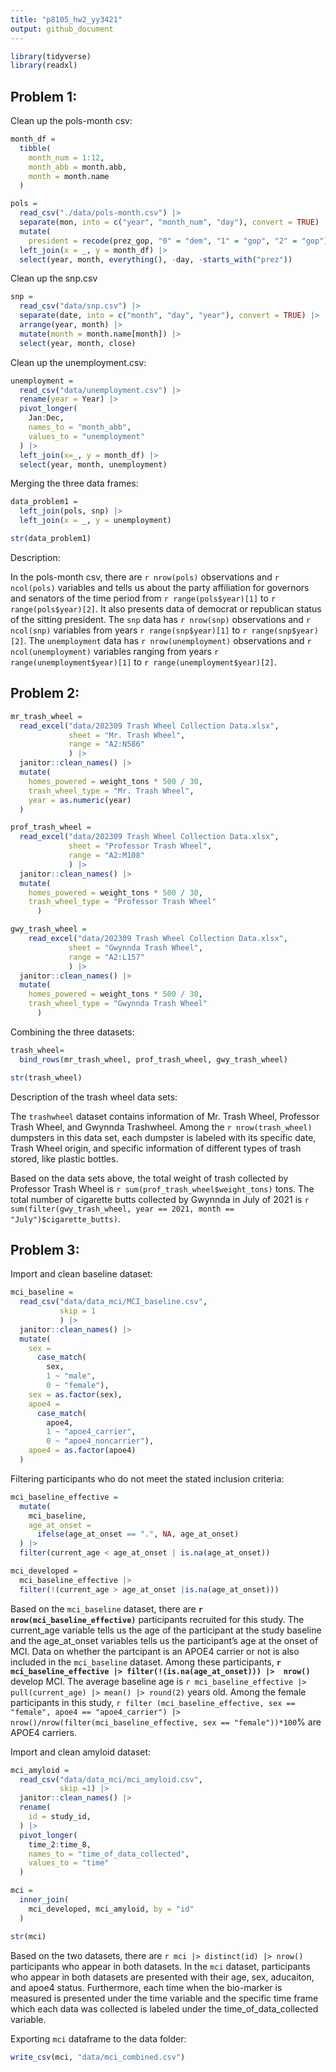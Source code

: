 ```yaml
---
title: "p8105_hw2_yy3421"
output: github_document
---
```


```r
library(tidyverse)
library(readxl)
```

## Problem 1:

Clean up the pols-month csv:
```r
month_df = 
  tibble(
    month_num = 1:12,
    month_abb = month.abb,
    month = month.name
  )

pols = 
  read_csv("./data/pols-month.csv") |>
  separate(mon, into = c("year", "month_num", "day"), convert = TRUE) |>
  mutate(
    president = recode(prez_gop, "0" = "dem", "1" = "gop", "2" = "gop")) |>
  left_join(x = _, y = month_df) |> 
  select(year, month, everything(), -day, -starts_with("prez")) 
```

Clean up the snp.csv
```r
snp = 
  read_csv("data/snp.csv") |> 
  separate(date, into = c("month", "day", "year"), convert = TRUE) |> 
  arrange(year, month) |> 
  mutate(month = month.name[month]) |> 
  select(year, month, close)
```

Clean up the unemployment.csv:
```r
unemployment = 
  read_csv("data/unemployment.csv") |> 
  rename(year = Year) |> 
  pivot_longer(
    Jan:Dec,
    names_to = "month_abb",
    values_to = "unemployment"
  ) |> 
  left_join(x=_, y = month_df) |> 
  select(year, month, unemployment)
```

Merging the three data frames:

```r
data_problem1 = 
  left_join(pols, snp) |> 
  left_join(x = _, y = unemployment)

str(data_problem1)
```

Description:

In the pols-month csv, there are `r nrow(pols)` observations and `r ncol(pols)` variables and tells us about the party affiliation for governors and senators of the time period from `r range(pols$year)[1]` to `r range(pols$year)[2]`. It also presents data of democrat or republican status of the sitting president. The `snp` data has `r nrow(snp)` observations and `r ncol(snp)` variables from years `r range(snp$year)[1]` to `r range(snp$year)[2]`. The `unemployment` data has `r nrow(unemployment)` observations and `r ncol(unemployment)` variables ranging from years `r range(unemployment$year)[1]` to `r range(unemployment$year)[2]`. 

## Problem 2:
```r
mr_trash_wheel = 
  read_excel("data/202309 Trash Wheel Collection Data.xlsx",
             sheet = "Mr. Trash Wheel",
             range = "A2:N586"
             ) |> 
  janitor::clean_names() |> 
  mutate(
    homes_powered = weight_tons * 500 / 30,
    trash_wheel_type = "Mr. Trash Wheel",
    year = as.numeric(year)
  )

prof_trash_wheel =
  read_excel("data/202309 Trash Wheel Collection Data.xlsx",
             sheet = "Professor Trash Wheel",
             range = "A2:M108"
             ) |> 
  janitor::clean_names() |> 
  mutate(
    homes_powered = weight_tons * 500 / 30,
    trash_wheel_type = "Professor Trash Wheel"
      )

gwy_trash_wheel = 
    read_excel("data/202309 Trash Wheel Collection Data.xlsx",
             sheet = "Gwynnda Trash Wheel",
             range = "A2:L157"
             ) |> 
  janitor::clean_names() |> 
  mutate(
    homes_powered = weight_tons * 500 / 30,
    trash_wheel_type = "Gwynnda Trash Wheel"
      )

```

Combining the three datasets:
```r
trash_wheel=
  bind_rows(mr_trash_wheel, prof_trash_wheel, gwy_trash_wheel)
```

```r
str(trash_wheel)
```

Description of the trash wheel data sets:

The `trashwheel` dataset contains information of Mr. Trash Wheel, Professor Trash Wheel, and Gwynnda Trashwheel. Among the `r nrow(trash_wheel)` dumpsters in this data set, each dumpster is labeled with its specific date, Trash Wheel origin, and specific information of different types of trash stored, like plastic bottles.

Based on the data sets above, the total weight of trash collected by Professor Trash Wheel is `r sum(prof_trash_wheel$weight_tons)` tons. The total number of cigarette butts collected by Gwynnda in July of 2021 is `r sum(filter(gwy_trash_wheel, year == 2021, month == "July")$cigarette_butts)`. 

## Problem 3:

Import and clean baseline dataset:

```r
mci_baseline = 
  read_csv("data/data_mci/MCI_baseline.csv",
           skip = 1
           ) |> 
  janitor::clean_names() |> 
  mutate(
    sex = 
      case_match(
        sex,
        1 ~ "male",
        0 ~ "female"),
    sex = as.factor(sex),
    apoe4 =
      case_match(
        apoe4,
        1 ~ "apoe4_carrier",
        0 ~ "apoe4_noncarrier"),
    apoe4 = as.factor(apoe4)
  )
```

Filtering participants who do not meet the stated inclusion criteria:
```r
mci_baseline_effective = 
  mutate(
    mci_baseline,
    age_at_onset = 
      ifelse(age_at_onset == ".", NA, age_at_onset)
  ) |> 
  filter(current_age < age_at_onset | is.na(age_at_onset))
```

```r
mci_developed =
  mci_baseline_effective |> 
  filter(!(current_age > age_at_onset |is.na(age_at_onset)))
```


Based on the `mci_baseline` dataset, there are **`r nrow(mci_baseline_effective)`** participants recruited for this study. The current_age variable tells us the age of the participant at the study baseline and the age_at_onset variables tells us the participant's age at the onset of MCI. Data on whether the partcipant is an APOE4 carrier or not is also included in the `mci_baseline` dataset. Among these participants, **`r mci_baseline_effective |> filter(!(is.na(age_at_onset))) |>  nrow()`** develop MCI. The average baseline age is `r mci_baseline_effective |> pull(current_age) |> mean() |> round(2)` years old. Among the female participants in this study, `r filter (mci_baseline_effective, sex == "female", apoe4 == "apoe4_carrier") |> nrow()/nrow(filter(mci_baseline_effective, sex == "female"))*100`% are APOE4 carriers.

Import and clean amyloid dataset:
```r
mci_amyloid = 
  read_csv("data/data_mci/mci_amyloid.csv",
           skip =1) |> 
  janitor::clean_names() |> 
  rename(
    id = study_id,
  ) |> 
  pivot_longer(
    time_2:time_8,
    names_to = "time_of_data_collected",
    values_to = "time"
  ) 
```

```r
mci = 
  inner_join(
    mci_developed, mci_amyloid, by = "id"
  )
```

```r
str(mci)
```

Based on the two datasets, there are `r mci |> distinct(id) |> nrow()` participants who appear in both datasets. In the `mci` dataset, participants who appear in both datasets are presented with their age, sex, aducaiton, and apoe4 status. Furthermore, each time when the bio-marker is measured is presented under the time variable and the specific time frame which each data was collected is labeled under the time_of_data_collected variable. 

Exporting `mci` dataframe to the data folder:
```r
write_csv(mci, "data/mci_combined.csv")
```

